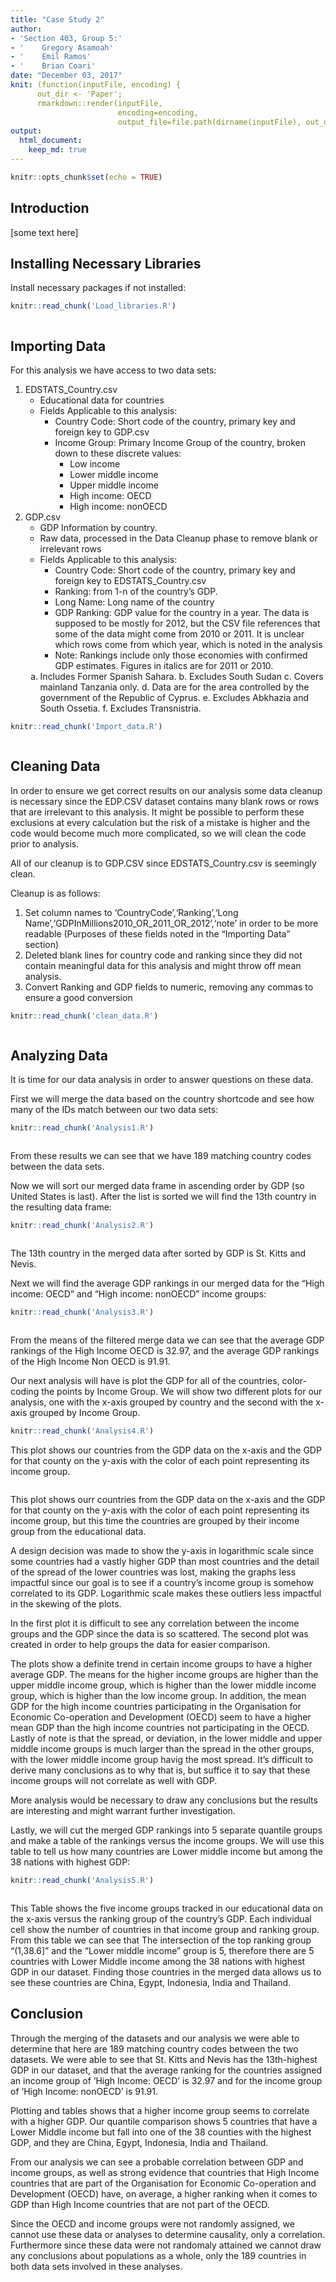 ```yaml
---
title: "Case Study 2"
author:
- 'Section 403, Group 5:'
- '    Gregory Asamoah'
- '    Emil Ramos'
- '    Brian Coari'
date: "December 03, 2017"
knit: (function(inputFile, encoding) { 
      out_dir <- 'Paper';
      rmarkdown::render(inputFile,
                        encoding=encoding, 
                        output_file=file.path(dirname(inputFile), out_dir, 'caseStudy2.html')) })
output:
  html_document:
    keep_md: true
---
```


```r
knitr::opts_chunk$set(echo = TRUE)
```

## Introduction

[some text here]

## Installing Necessary Libraries

Install necessary packages if not installed:

```r
knitr::read_chunk('Load_libraries.R')
```

```r

```


## Importing Data

For this analysis we have access to two data sets:

1. EDSTATS_Country.csv  
    + Educational data for countries  
    + Fields Applicable to this analysis:
        * Country Code: Short code of the country, primary key and foreign key to GDP.csv
        * Income Group: Primary Income Group of the country, broken down to these discrete values: 
            - Low income
            - Lower middle income
            - Upper middle income
            - High income: OECD
            - High income: nonOECD
1. GDP.csv	
    + GDP Information by country. 
    + Raw data, processed in the Data Cleanup phase to remove blank or irrelevant rows
    + Fields Applicable to this analysis:
        * Country Code: Short code of the country, primary key and foreign key to EDSTATS_Country.csv
        * Ranking:  from 1-n of the country's GDP. 
        * Long Name: Long name of the country
        * GDP Ranking: GDP value for the country in a year. The data is supposed to be mostly for 2012, but the CSV file references that some of the data might come from 2010 or 2011. It is unclear which rows come from which year, which is noted in the analysis
        * Note: Rankings include only those economies with confirmed GDP estimates. Figures in italics are for 2011 or 2010.
     a. Includes Former Spanish Sahara.  b. Excludes South Sudan  c. Covers mainland Tanzania only. d. Data are for the area 
     controlled by the government of the Republic of Cyprus.   e. Excludes Abkhazia and South Ossetia.  f. Excludes     Transnistria.

```r
knitr::read_chunk('Import_data.R')
```

```r

```


## Cleaning Data

In order to ensure we get correct results on our analysis some data cleanup is necessary since the EDP.CSV dataset contains many blank rows or rows that are irrelevant to this analysis. It might be possible to perform these exclusions at every calculation but the risk of a mistake is higher and the code would become much more complicated, so we will clean the code prior to analysis.

All of our cleanup is to GDP.CSV since EDSTATS_Country.csv is seemingly clean.

Cleanup is as follows:

1. Set column names to 'CountryCode','Ranking','Long Name','GDPInMillions2010_OR_2011_OR_2012','note' in order to be more readable (Purposes of these fields noted in the "Importing Data" section)
2. Deleted blank lines for country code and ranking since they did not contain meaningful data for this analysis and might throw off mean analysis.
3. Convert Ranking and GDP fields to numeric, removing any commas to ensure a good conversion

```r
knitr::read_chunk('clean_data.R')
```

```r

```


## Analyzing Data

It is time for our data analysis in order to answer questions on these data. 

First we will merge the data based on the country shortcode and see how many of the IDs match between our two data sets:

```r
knitr::read_chunk('Analysis1.R')
```

```r

```

From these results we can see that we have 189 matching country codes between the data sets.

Now we will sort our merged data frame in ascending order by GDP (so United States is last). After the list is sorted we will find the 13th country in the resulting data frame:


```r
knitr::read_chunk('Analysis2.R')
```

```r

```

The 13th country in the merged data after sorted by GDP is St. Kitts and Nevis.

Next we will find the average GDP rankings in our merged data for the "High income: OECD" and "High income: nonOECD" income groups: 


```r
knitr::read_chunk('Analysis3.R')
```

```r

```

From the means of the filtered merge data we can see that the average GDP rankings of the High Income OECD is 32.97, and the average GDP rankings of the High Income Non OECD is 91.91.

Our next analysis will have is plot the GDP for all of the countries, color-coding the points by Income Group. We will show two different plots for our analysis, one with the x-axis grouped by country and the second with the x-axis grouped by Income Group.


```r
knitr::read_chunk('Analysis4.R')
```
This plot shows our countries from the GDP data on the x-axis and the GDP for that county on the y-axis with the color of each point representing its income group. 

```r

```

This plot shows ourr countries from the GDP data on the x-axis and the GDP for that county on the y-axis with the color of each point representing its income group, but this time the countries are grouped by their income group from the educational data. 

A design decision was made to show the y-axis in logarithmic scale since some countries had a vastly higher GDP than most countries and the detail of the spread of the lower countries was lost, making the graphs less impactful since our goal is to see if a country's income group is somehow correlated to its GDP. Logarithmic scale makes these outliers less impactful in the skewing of the plots.

In the first plot it is difficult to see any correlation between the income groups and the GDP since the data is so scattered. The second plot was created in order to help groups the data for easier comparison.

The plots show a definite trend in certain income groups to have a higher average GDP. The means for the higher income groups are higher than the upper middle income group, which is higher than the lower middle income group, which is higher than the low income group. In addition, the mean GDP for the high income countries participating in the Organisation for Economic Co-operation and Development (OECD) seem to have a higher mean GDP than the high income countries not participating in the OECD. Lastly of note is that the spread, or deviation, in the lower middle and  upper middle income groups is much larger than the spread in the other groups, with the lower middle income group havig the most spread. It's difficult to derive many conclusions as to why that is, but suffice it to say that these income groups will not correlate as well with GDP.

More analysis would be necessary to draw any conclusions but the results are interesting and might warrant further investigation.

Lastly, we will cut the merged GDP rankings into 5 separate quantile groups and make a table of the rankings versus the income groups. We will use this table to tell us how many countries are Lower middle income but among the 38 nations with highest GDP:

```r
knitr::read_chunk('Analysis5.R')
```

```r

```

This Table shows the five income groups tracked in our educational data on the x-axis versus the ranking group of the country's GDP. Each individual cell show the number of countries in that income group and ranking group.
From this table we can see that 
The intersection of the top ranking group "(1,38.6]" and the "Lower middle income" group is 5, therefore there are 5 countries with Lower Middle income among the 38 nations with highest GDP in our dataset. Finding those countries in the merged data allows us to see these countries are China, Egypt, Indonesia, India and Thailand.

## Conclusion

Through the merging of the datasets and our analysis we were able to determine that here are 189 matching country codes between the two datasets. We were able to see that St. Kitts and Nevis has the 13th-highest GDP in our dataset, and that the average ranking for the countries assigned an income group of 'High Income: OECD' is 32.97 and for the income group of 'High Income: nonOECD' is 91.91.

Plotting and tables shows that a higher income group seems to correlate with a higher GDP.  Our quantile comparison shows 5 countries that have a Lower Middle income but fall into one of the 38 counties with the highest GDP, and they are China, Egypt, Indonesia, India and Thailand.

From our analysis we can see a probable correlation between GDP and income groups, as well as strong evidence that countries that High Income countries that are part of the Organisation for Economic Co-operation and Development (OECD) have, on average, a higher ranking when it comes to GDP than High Income countries that are not part of the OECD.

Since the OECD and income groups were not randomly assigned, we cannot use these data or analyses to determine causality, only a correlation. Furthermore since these data were not randomaly attained we cannot draw any conclusions about populations as a whole, only the 189 countries in both data sets involved in these analyses.
